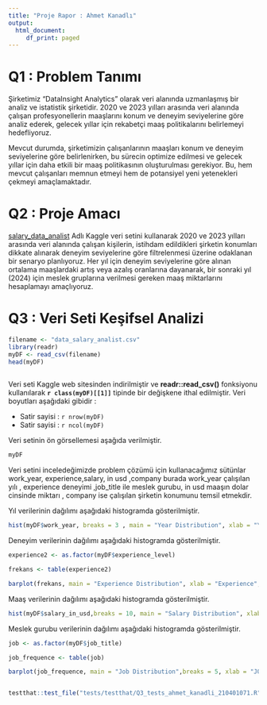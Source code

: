 ```yaml
---
title: "Proje Rapor : Ahmet Kanadlı"
output:
  html_document:
     df_print: paged
---
```


# Q1 : Problem Tanımı

Şirketimiz "DataInsight Analytics" olarak veri alanında uzmanlaşmış bir analiz ve istatistik şirketidir. 2020 ve 2023 yılları arasında veri alanında çalışan profesyonellerin maaşlarını konum ve deneyim seviyelerine göre analiz ederek, gelecek yıllar için rekabetçi maaş politikalarını belirlemeyi hedefliyoruz. 

Mevcut durumda, şirketimizin çalışanlarının maaşları konum ve deneyim seviyelerine göre belirlenirken, bu sürecin optimize edilmesi ve gelecek yıllar için daha etkili bir maaş politikasının oluşturulması gerekiyor. Bu, hem mevcut çalışanları memnun etmeyi hem de potansiyel yeni yetenekleri çekmeyi amaçlamaktadır.

# Q2 : Proje Amacı

[salary_data_analist](https://www.kaggle.com/datasets/willianoliveiragibin/salary-data-analist)
Adlı Kaggle veri setini kullanarak 2020 ve 2023 yılları arasında veri alanında çalışan kişilerin, istihdam edildikleri şirketin konumları dikkate alınarak deneyim seviyelerine göre filtrelenmesi üzerine odaklanan bir senaryo planlıyoruz. Her yıl için deneyim seviyelerine göre alınan ortalama maaşlardaki artış veya azalış oranlarına dayanarak, bir sonraki yıl (2024) için meslek gruplarına verilmesi gereken maaş miktarlarını hesaplamayı amaçlıyoruz.

# Q3 : Veri Seti Keşifsel Analizi

```r
filename <- "data_salary_analist.csv"
library(readr)
myDF <- read_csv(filename)
head(myDF)
 
```

Veri seti Kaggle web sitesinden indirilmiştir ve **readr::read_csv()** fonksiyonu kullanılarak **`r class(myDF)[[1]]`** tipinde bir değişkene ithal edilmiştir. Veri boyutları aşağıdaki gibidir :

- Satir sayisi : ```r nrow(myDF) ```
- Satir sayisi : ```r ncol(myDF) ```

Veri setinin ön görsellemesi aşağıda verilmiştir.

```r
myDF
```

Veri setini inceledeğimizde problem çözümü için kullanacağımız sütünlar work_year, experience,salary, in usd ,company
burada work_year çalışılan yılı , experience deneyimi ,job_title ile meslek gurubu, in usd maaşın dolar cinsinde miktarı , company ise çalışılan şirketin konumunu temsil etmekdir. 

Yıl verilerinin dağılımı aşağıdaki histogramda gösterilmiştir.
```r
hist(myDF$work_year, breaks = 3 , main = "Year Distribution", xlab = "Year", ylab = "Frequency", col = "lightblue", border = "black")
```

Deneyim verilerinin dağılımı aşağıdaki histogramda gösterilmiştir.
```r

experience2 <- as.factor(myDF$experience_level)

frekans <- table(experience2)

barplot(frekans, main = "Experience Distribution", xlab = "Experience", ylab = "Frequency", col = "lightblue", border = "black")


```

Maaş verilerinin dağılımı aşağıdaki histogramda gösterilmiştir.
```r

hist(myDF$salary_in_usd,breaks = 10, main = "Salary Distribution", xlab = "Salary", ylab = "Frequency", col = "lightblue", border = "black")

```

Meslek gurubu verilerinin dağılımı aşağıdaki histogramda gösterilmiştir.
```r

job <- as.factor(myDF$job_title)

job_frequence <- table(job)

barplot(job_frequence, main = "Job Distribution",breaks = 5, xlab = "JOB", ylab = "Frequency", col = "lightblue", border = "black")



```

```r
testthat::test_file("tests/testthat/Q3_tests_ahmet_kanadli_210401071.R")
```